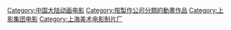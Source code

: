 [[Category:中国大陆动画电影|Category:中国大陆动画电影]]
[[Category:按製作公司分類的動畫作品|Category:按製作公司分類的動畫作品]]
[[Category:上影集团电影|Category:上影集团电影]]
[[Category:上海美术电影制片厂|Category:上海美术电影制片厂]]